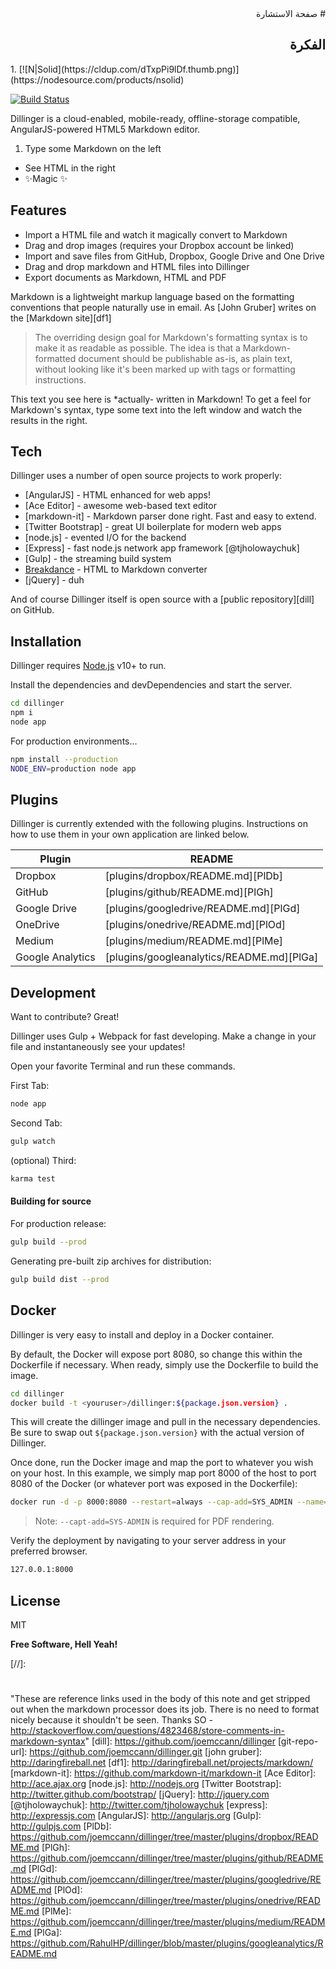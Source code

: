 <div class="bg-red-500" dir="rtl">
# صفحة الاستشارة

## الفكرة

</div>
1. [![N|Solid](https://cldup.com/dTxpPi9lDf.thumb.png)](https://nodesource.com/products/nsolid)

[![Build Status](https://travis-ci.org/joemccann/dillinger.svg?branch=master)](https://travis-ci.org/joemccann/dillinger)

Dillinger is a cloud-enabled, mobile-ready, offline-storage compatible,
AngularJS-powered HTML5 Markdown editor.

1.  Type some Markdown on the left

- See HTML in the right
- ✨Magic ✨

## Features

- Import a HTML file and watch it magically convert to Markdown
- Drag and drop images (requires your Dropbox account be linked)
- Import and save files from GitHub, Dropbox, Google Drive and One Drive
- Drag and drop markdown and HTML files into Dillinger
- Export documents as Markdown, HTML and PDF

Markdown is a lightweight markup language based on the formatting conventions
that people naturally use in email. As [John Gruber] writes on the [Markdown site][df1]

> The overriding design goal for Markdown's formatting syntax is to make it as
> readable as possible. The idea is that a Markdown-formatted document should be
> publishable as-is, as plain text, without looking like it's been marked up
> with tags or formatting instructions.

This text you see here is \*actually- written in Markdown! To get a feel for
Markdown's syntax, type some text into the left window and watch the results in
the right.

## Tech

Dillinger uses a number of open source projects to work properly:

- [AngularJS] - HTML enhanced for web apps!
- [Ace Editor] - awesome web-based text editor
- [markdown-it] - Markdown parser done right. Fast and easy to extend.
- [Twitter Bootstrap] - great UI boilerplate for modern web apps
- [node.js] - evented I/O for the backend
- [Express] - fast node.js network app framework [@tjholowaychuk]
- [Gulp] - the streaming build system
- [Breakdance](https://breakdance.github.io/breakdance/) - HTML to Markdown
  converter
- [jQuery] - duh

And of course Dillinger itself is open source with a [public repository][dill]
on GitHub.

## Installation

Dillinger requires [Node.js](https://nodejs.org/) v10+ to run.

Install the dependencies and devDependencies and start the server.

```sh
cd dillinger
npm i
node app
```

For production environments...

```sh
npm install --production
NODE_ENV=production node app
```

## Plugins

Dillinger is currently extended with the following plugins. Instructions on how
to use them in your own application are linked below.

| Plugin           | README                                    |
| ---------------- | ----------------------------------------- |
| Dropbox          | [plugins/dropbox/README.md][PlDb]         |
| GitHub           | [plugins/github/README.md][PlGh]          |
| Google Drive     | [plugins/googledrive/README.md][PlGd]     |
| OneDrive         | [plugins/onedrive/README.md][PlOd]        |
| Medium           | [plugins/medium/README.md][PlMe]          |
| Google Analytics | [plugins/googleanalytics/README.md][PlGa] |

## Development

Want to contribute? Great!

Dillinger uses Gulp + Webpack for fast developing. Make a change in your file
and instantaneously see your updates!

Open your favorite Terminal and run these commands.

First Tab:

```sh
node app
```

Second Tab:

```sh
gulp watch
```

(optional) Third:

```sh
karma test
```

#### Building for source

For production release:

```sh
gulp build --prod
```

Generating pre-built zip archives for distribution:

```sh
gulp build dist --prod
```

## Docker

Dillinger is very easy to install and deploy in a Docker container.

By default, the Docker will expose port 8080, so change this within the
Dockerfile if necessary. When ready, simply use the Dockerfile to build the
image.

```sh
cd dillinger
docker build -t <youruser>/dillinger:${package.json.version} .
```

This will create the dillinger image and pull in the necessary dependencies. Be
sure to swap out `${package.json.version}` with the actual version of Dillinger.

Once done, run the Docker image and map the port to whatever you wish on your
host. In this example, we simply map port 8000 of the host to port 8080 of the
Docker (or whatever port was exposed in the Dockerfile):

```sh
docker run -d -p 8000:8080 --restart=always --cap-add=SYS_ADMIN --name=dillinger <youruser>/dillinger:${package.json.version}
```

> Note: `--capt-add=SYS-ADMIN` is required for PDF rendering.

Verify the deployment by navigating to your server address in your preferred
browser.

```sh
127.0.0.1:8000
```

## License

MIT

**Free Software, Hell Yeah!**

[//]:
  #
  "These are reference links used in the body of this note and get stripped out when the markdown processor does its job. There is no need to format nicely because it shouldn't be seen. Thanks SO - http://stackoverflow.com/questions/4823468/store-comments-in-markdown-syntax"
[dill]: https://github.com/joemccann/dillinger
[git-repo-url]: https://github.com/joemccann/dillinger.git
[john gruber]: http://daringfireball.net
[df1]: http://daringfireball.net/projects/markdown/
[markdown-it]: https://github.com/markdown-it/markdown-it
[Ace Editor]: http://ace.ajax.org
[node.js]: http://nodejs.org
[Twitter Bootstrap]: http://twitter.github.com/bootstrap/
[jQuery]: http://jquery.com
[@tjholowaychuk]: http://twitter.com/tjholowaychuk
[express]: http://expressjs.com
[AngularJS]: http://angularjs.org
[Gulp]: http://gulpjs.com
[PlDb]:
  https://github.com/joemccann/dillinger/tree/master/plugins/dropbox/README.md
[PlGh]:
  https://github.com/joemccann/dillinger/tree/master/plugins/github/README.md
[PlGd]:
  https://github.com/joemccann/dillinger/tree/master/plugins/googledrive/README.md
[PlOd]:
  https://github.com/joemccann/dillinger/tree/master/plugins/onedrive/README.md
[PlMe]:
  https://github.com/joemccann/dillinger/tree/master/plugins/medium/README.md
[PlGa]:
  https://github.com/RahulHP/dillinger/blob/master/plugins/googleanalytics/README.md
